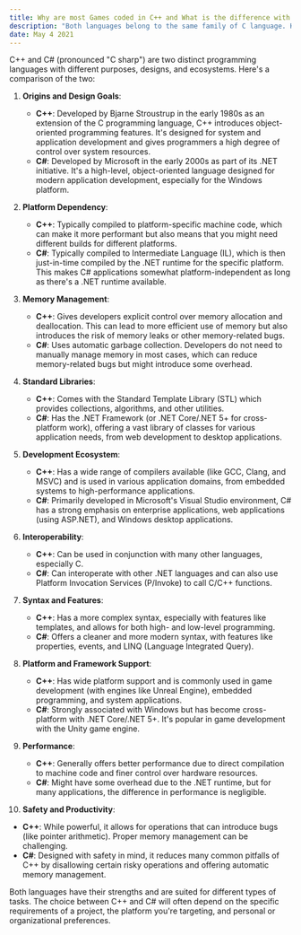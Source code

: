 ```yaml
---
title: Why are most Games coded in C++ and What is the difference with C#?
description: "Both languages belong to the same family of C language. Here are some of their similarities and differences in the context of game development. Similarities C++ and C# are object-oriented programming languages, having similar underlying code structures. So, understanding one can help you program in the other too. "
date: May 4 2021
---
```


C++ and C# (pronounced "C sharp") are two distinct programming languages with different purposes, designs, and ecosystems. Here's a comparison of the two:

1. **Origins and Design Goals**:
   - **C++**: Developed by Bjarne Stroustrup in the early 1980s as an extension of the C programming language, C++ introduces object-oriented programming features. It's designed for system and application development and gives programmers a high degree of control over system resources.
   - **C#**: Developed by Microsoft in the early 2000s as part of its .NET initiative. It's a high-level, object-oriented language designed for modern application development, especially for the Windows platform.

2. **Platform Dependency**:
   - **C++**: Typically compiled to platform-specific machine code, which can make it more performant but also means that you might need different builds for different platforms.
   - **C#**: Typically compiled to Intermediate Language (IL), which is then just-in-time compiled by the .NET runtime for the specific platform. This makes C# applications somewhat platform-independent as long as there's a .NET runtime available.

3. **Memory Management**:
   - **C++**: Gives developers explicit control over memory allocation and deallocation. This can lead to more efficient use of memory but also introduces the risk of memory leaks or other memory-related bugs.
   - **C#**: Uses automatic garbage collection. Developers do not need to manually manage memory in most cases, which can reduce memory-related bugs but might introduce some overhead.

4. **Standard Libraries**:
   - **C++**: Comes with the Standard Template Library (STL) which provides collections, algorithms, and other utilities.
   - **C#**: Has the .NET Framework (or .NET Core/.NET 5+ for cross-platform work), offering a vast library of classes for various application needs, from web development to desktop applications.

5. **Development Ecosystem**:
   - **C++**: Has a wide range of compilers available (like GCC, Clang, and MSVC) and is used in various application domains, from embedded systems to high-performance applications.
   - **C#**: Primarily developed in Microsoft's Visual Studio environment, C# has a strong emphasis on enterprise applications, web applications (using ASP.NET), and Windows desktop applications.

6. **Interoperability**:
   - **C++**: Can be used in conjunction with many other languages, especially C.
   - **C#**: Can interoperate with other .NET languages and can also use Platform Invocation Services (P/Invoke) to call C/C++ functions.

7. **Syntax and Features**:
   - **C++**: Has a more complex syntax, especially with features like templates, and allows for both high- and low-level programming.
   - **C#**: Offers a cleaner and more modern syntax, with features like properties, events, and LINQ (Language Integrated Query).

8. **Platform and Framework Support**:
   - **C++**: Has wide platform support and is commonly used in game development (with engines like Unreal Engine), embedded programming, and system applications.
   - **C#**: Strongly associated with Windows but has become cross-platform with .NET Core/.NET 5+. It's popular in game development with the Unity game engine.

9. **Performance**:
   - **C++**: Generally offers better performance due to direct compilation to machine code and finer control over hardware resources.
   - **C#**: Might have some overhead due to the .NET runtime, but for many applications, the difference in performance is negligible.

10. **Safety and Productivity**:
   - **C++**: While powerful, it allows for operations that can introduce bugs (like pointer arithmetic). Proper memory management can be challenging.
   - **C#**: Designed with safety in mind, it reduces many common pitfalls of C++ by disallowing certain risky operations and offering automatic memory management.

Both languages have their strengths and are suited for different types of tasks. The choice between C++ and C# will often depend on the specific requirements of a project, the platform you're targeting, and personal or organizational preferences.

